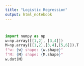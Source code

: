 ```yaml
---
title: "Logistic Regression"
output: html_notebook
---
```


# 

```python
import numpy as np
w=np.array([[1,2], [3,4]])
M=np.array([[1,2],[3,4],[5,6]]).T
f"w: {w} shape: {w.shape}"
f"M: {M} shape: {M.shape}"
w.dot(M)
```
